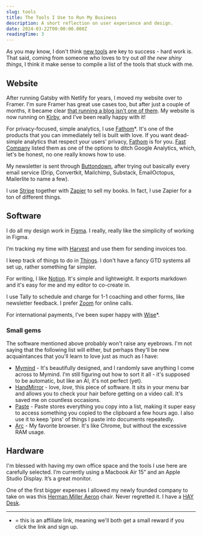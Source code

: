 ```yaml
---
slug: tools
title: The Tools I Use to Run My Business
description: A short reflection on user experience and design.
date: 2024-03-22T00:00:00.000Z
readingTime: 3
---
```


As you may know, I don't think <a href="https://www.antonsten.com/newtools">new tools</a> are key to success - hard work is. That said, coming from someone who loves to try out *all the new shiny things*, I think it make sense to compile a list of the tools that stuck with me.

## **Website**

After running Gatsby with Netlify for years, I moved my website over to Framer. I'm sure Framer has great use cases too, but after just a couple of months, it became clear <a href="/@/page/RMKM3BccJ6O7DGRr">that running a blog isn't one of them</a>. My website is now running on <a href="https://getkirby.com/">Kirby</a>, and I've been really happy with it!

For privacy-focused, simple analytics, I use <a href="https://usefathom.com/ref/ZTSEBE">Fathom</a>*. It's one of the products that you can immediately tell is built with love. If you want dead-simple analytics that respect your users' privacy, <a href="https://usefathom.com/ref/ZTSEBE">Fathom</a> is for you. <a href="https://www.fastcompany.com/90300072/its-time-to-ditch-google-analytics">Fast Company</a> listed them as one of the options to ditch Google Analytics, which, let's be honest, no one really knows how to use.

My newsletter is sent through <a href="https://buttondown.email/refer/antonsten">Buttondown</a>, after trying out basically every email service (Drip, Convertkit, Mailchimp, Substack, EmailOctopus, Mailerlite to name a few).

I use <a href="https://www.stripe.com/">Stripe</a> together with <a href="https://www.zapier.com/">Zapier</a> to sell my books. In fact, I use Zapier for a ton of different things.

## **Software**

I do all my design work in <a href="https://www.figma.com/">Figma</a>. I really, really like the simplicity of working in Figma.

I’m tracking my time with <a href="https://www.getharvest.com/">Harvest</a> and use them for sending invoices too.

I keep track of things to do in <a href="https://culturedcode.com/things/">Things</a>. I don't have a fancy GTD systems all set up, rather something far simpler.

For writing, I like <a href="https://www.notion.so/?r=a3b4edc52f61492aab6c770f4c9f8dbf">Notion</a>. It's simple and lightweight. It exports markdown and it's easy for me and my editor to co-create in.

I use Tally to schedule and charge for 1-1 coaching and other forms, like newsletter feedback. I prefer <a href="https://www.zoom.us/">Zoom</a> for online calls.

For international payments, I’ve been super happy with <a href="https://transferwise.com/invite/u/antons795">Wise</a>*.

### Small gems

The software mentioned above probably won't raise any eyebrows. I'm not saying that the following list will either, but perhaps they'll be new acquaintances that you'll learn to love just as much as I have:

- <a href="https://www.mymind.com/">Mymind</a> - It's beautifully designed, and I randomly save anything I come across to Mymind. I'm still figuring out how to sort it all - it's supposed to be automatic, but like an AI, it's not perfect (yet).
- <a href="https://handmirror.app/">HandMirror</a> - love, *love,* this piece of software. It sits in your menu bar and allows you to check your hair before getting on a video call. It's saved me on countless occasions.
- <a href="https://pasteapp.io/">Paste</a> - Paste stores everything you copy into a list, making it super easy to access something you copied to the clipboard a few hours ago. I also use it to keep 'pins' of things I paste into documents repeatedly.
- <a href="https://arc.net/">Arc</a> - My favorite browser. It's like Chrome, but without the excessive RAM usage.

## **Hardware**

I'm blessed with having my own office space and the tools I use here are carefully selected. I’m currently using a Macbook Air 15” and an Apple Studio Display. It’s a great monitor.

One of the first bigger expenses I allowed my newly founded company to take on was this <a href="https://www.hermanmiller.com/products/seating/office-chairs/aeron-chairs/">Herman Miller Aeron</a> chair. Never regretted it. I have a <a href="https://hay.dk/sv/hay/furniture/tables-5f607efa/desk/cph-10-desk">HAY Desk</a>.

---

- = this is an affiliate link, meaning we'll both get a small reward if you click the link and sign up.
